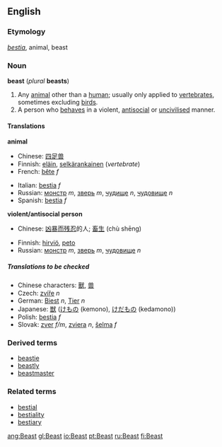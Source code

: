 ==English==
===Etymology===
{{L.}} ''[[bestia]]'', animal, beast

===Noun===
'''beast''' (''plural'' '''beasts''')

#Any [[animal]] other than a [[human]]; usually only applied to [[vertebrate]]s, sometimes excluding [[bird]]s.
#A person who [[behave]]s in a violent, [[antisocial]] or [[uncivilised]] manner.

====Translations====

'''animal'''
{{top}}
*Chinese: [[四足兽]]
*Finnish: [[eläin]], [[selkärankainen]] (''vertebrate'')
*French: [[bête]] ''f''
{{mid}}
*Italian: [[bestia#Italian|bestia]] ''f''
*Russian: [[монстр]] ''m'', [[зверь]] ''m'', [[чудище]] ''n'', [[чудовище]] ''n''
*Spanish: [[bestia#Spanish|bestia]] ''f''
{{bottom}}

'''violent/antisocial person'''
{{top}}
*Chinese: [[凶暴]][[而]][[残忍]]的人; [[畜生]] (chù sh&#275;ng)
{{mid}}
*Finnish: [[hirviö]], [[peto]]
*Russian: [[монстр]] ''m'', [[зверь]] ''m'', [[чудовище]] ''n''
{{bottom}}


=====Translations to be checked=====
<!--Remove this section once all of the translations below have been moved into the tables above.-->
{{checktrans}}

*Chinese characters: [[獸]], [[兽]]
*Czech: [[zvíře]] ''n''
*German: [[:de:Biest|Biest]] ''n'', [[:de:Tier|Tier]] ''n''
*Japanese: [[獣]] ([[けもの]] (kemono), [[けだもの]] (kedamono))
*Polish: [[bestia#Polish|bestia]] ''f''
*Slovak: [[zver]] ''f/m'', [[zviera]] ''n'', [[šelma]] ''f''

===Derived terms===
*[[beastie]]
*[[beastly]]
*[[beastmaster]]

===Related terms===
*[[bestial]]
*[[bestiality]]
*[[bestiary]]

[[ang:Beast]]
[[gl:Beast]]
[[io:Beast]]
[[pt:Beast]]
[[ru:Beast]]
[[fi:Beast]]
